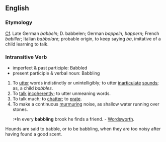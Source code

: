 ==English==

===Etymology===
[[Cf]]. Late German ''babbeln''; D. babbelen; German ''bappeln'', ''bappern''; French ''babiller''; Italian ''babbolare''; probable origin, to keep saying ''ba'', imitative of a child learning to talk.

===Intransitive Verb===
*imperfect & past participle: Babbled
*present participle & verbal noun: Babbling

#To [[utter]] words indistinctly or unintelligibly; to utter [[inarticulate]] [[sound]]s; as, a child ''babbles''.
#To [[talk]] [[incoherently]]; to utter unmeaning words.
#To talk much; to [[chatter]]; to [[prate]].
#To make a continuous [[murmur]]ing noise, as shallow water running over stones.
#:*In every '''babbling''' brook he finds a friend. - [[Wordsworth]].

Hounds are said to babble, or to be babbling, when they are too noisy after having found a good scent.